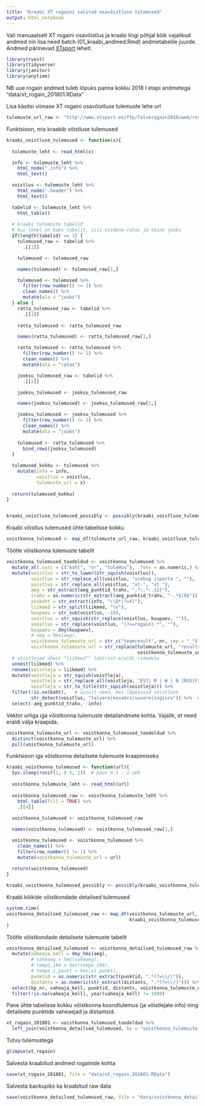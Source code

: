 ```yaml
---
title: "Kraabi XT rogaini valitud osavõistluse tulemused"
output: html_notebook
---
```


Vali manuaalselt XT rogaini osavõistlus ja kraabi lingi põhjal kõik vajalikud andmed nin lisa need batch (01_kraabi_andmed.Rmd) andmetabelile juurde.
Andmed pärinevad [XTsport](http://www.xtsport.ee/) lehelt.

```r
library(rvest)
library(tidyverse)
library(janitor)
library(anytime)
```

NB uue rogain andmed tuleb lõpuks panna kokku 2018 I etapi andmetega "data/xt_rogain_201801.RData"

Lisa käsitsi viimase XT rogaini osavõistluse tulemuste lehe url
```r
tulemuste_url_raw <- "http://www.xtsport.ee/ftp/Talverogain2018/web/results.htm"
```

Funktsioon, mis kraabib võistluse tulemused
```r
kraabi_voistluse_tulemused <- function(x){
  
  tulemuste_leht <- read_html(x)

  info <- tulemuste_leht %>% 
    html_node(".info") %>% 
    html_text()

  voistlus <- tulemuste_leht %>% 
    html_node(".header") %>% 
    html_text()

  tabelid <- tulemuste_leht %>% 
    html_table()
  
  # kraabi tulemuste tabelid
  # kui lehel on kaks tabelit, siis esimene ratas ja teine jooks
  if(length(tabelid) == 1) {
    tulemused_raw <- tabelid %>% 
      .[[1]]

    tulemused <- tulemused_raw

    names(tulemused) <- tulemused_raw[1,]

    tulemused <- tulemused %>% 
      filter(row_number() != 1) %>% 
      clean_names() %>% 
      mutate(ala = "jooks")
  } else {
    ratta_tulemused_raw <- tabelid %>% 
      .[[1]]
  
    ratta_tulemused <- ratta_tulemused_raw

    names(ratta_tulemused) <- ratta_tulemused_raw[1,]

    ratta_tulemused <- ratta_tulemused %>% 
      filter(row_number() != 1) %>% 
      clean_names() %>% 
      mutate(ala = "ratas")

    jooksu_tulemused_raw <- tabelid %>% 
      .[[2]]

    jooksu_tulemused <- jooksu_tulemused_raw

    names(jooksu_tulemused) <- jooksu_tulemused_raw[1,]

    jooksu_tulemused <- jooksu_tulemused %>% 
      filter(row_number() != 1) %>% 
      clean_names() %>% 
      mutate(ala = "jooks")
  
    tulemused <- ratta_tulemused %>% 
      bind_rows(jooksu_tulemused)
  }
  
  tulemused_kokku <- tulemused %>% 
    mutate(info = info,
           voistlus = voistlus,
           tulemuste_url = x)
  
  return(tulemused_kokku)
}


kraabi_voistluse_tulemused_possibly <- possibly(kraabi_voistluse_tulemused, NULL)
```

Kraabi võistlus tulemused ühte tabelisse kokku
```r
voistkonna_tulemused <- map_df(tulemuste_url_raw, kraabi_voistluse_tulemused_possibly)
```


Töötle võistkonna tulemuste tabelit
```r
voistkonna_tulemused_toodeldud <- voistkonna_tulemused %>% 
  mutate_at(.vars = c("koht", "nr", "tulemus"), .funs = as.numeric,) %>%
  mutate(voistlus = str_to_lower(str_squish(voistlus)),
         voistlus = str_replace_all(voistlus, "icebug |sparta ", ""),
         voistlus = str_replace_all(voistlus, "xt-", "xt "),
         aeg = str_extract(aeg_punktid_trahv, ".*:.*:.{2}"),
         trahv = as.numeric(str_extract(aeg_punktid_trahv, "-.*$|0$")),
         asukoht = str_extract(info, "\\D*(?=X)"),
         liikmed = str_split(liikmed, "\n"),
         kuupaev = str_sub(voistlus, -10),
         voistlus = str_squish(str_replace(voistlus, kuupaev, "")),
         voistlus = str_replace(voistlus, "(?<=rogain).*", ""),
         kuupaev = dmy(kuupaev),
         # aeg = hms(aeg),
         voistkonna_tulemuste_url = str_c("teamresult", nr, sep = "_"),
         voistkonna_tulemuste_url = str_replace(tulemuste_url, "results", 
                                                voistkonna_tulemuste_url)) %>% 
  # võistlejad ühest "liikmed"" lahtrist eraldi ridadele
  unnest(liikmed) %>%
  rename(voistleja = liikmed) %>% 
  mutate(voistleja = str_squish(voistleja),
         voistleja = str_replace_all(voistleja, "EST| M | W | N |RUS|FIN|LAT| \\R", ""),
         voistleja = str_to_title(str_squish(voistleja))) %>% 
  filter(!is.na(koht),   # ainult need, kes lõpetasid võistluse
         str_detect(voistlus, "talvero|kevadro|suvero|sügisro")) %>%  # ainult rogainisarja võistlused
  select(-aeg_punktid_trahv, -info)
```

Vektor urliga iga võistkonna tulemuste detailandmete kohta. Vajalik, et need eraldi välja kraapida.
```r
voistkonna_tulemuste_url <- voistkonna_tulemused_toodeldud %>%
  distinct(voistkonna_tulemuste_url) %>% 
  pull(voistkonna_tulemuste_url)
```


Funktsioon iga võistkonna detailsete tulemuste kraapimiseks
```r
kraabi_voistkonna_tulemused <- function(url){
  Sys.sleep(runif(1, 0.5, 2))  # paus 0.5 - 2 sek
  
  voistkonna_tulemuste_leht <- read_html(url)
  
  voistkonna_tulemused_raw <- voistkonna_tulemuste_leht %>%
    html_table(fill = TRUE) %>% 
    .[[4]]
    
  voistkonna_tulemused <- voistkonna_tulemused_raw

  names(voistkonna_tulemused) <- voistkonna_tulemused_raw[1,]

  voistkonna_tulemused <- voistkonna_tulemused %>% 
    clean_names() %>% 
    filter(row_number() != 1) %>% 
    mutate(voistkonna_tulemuste_url = url)
  
  return(voistkonna_tulemused)
}

kraabi_voistkonna_tulemused_possibly <- possibly(kraabi_voistkonna_tulemused, NULL)
```

Kraabi kõikide võistkondade detailsed tulemused
```r
system.time(
voistkonna_detailsed_tulemused_raw <- map_df(voistkonna_tulemuste_url, 
                                             kraabi_voistkonna_tulemused_possibly)
)
```


Töötle võistkondade detailsete tulemuste tabelit
```r
voistkonna_detailsed_tulemused <- voistkonna_detailsed_tulemused_raw %>% 
  mutate(vaheaja_kell = dmy_hms(aeg),
         # vaheaeg = hms(vaheaeg),
         # tempo_1km = hms(tempo_1km),
         # tempo_1_punkt = hms(x1_punkt),
         punktid = as.numeric(str_extract(punktid, ".*(?=\\/)")),
         distants = as.numeric(str_extract(distants, ".*(?=\\/)"))) %>% 
  select(kp_nr, vaheaja_kell, punktid, distants, voistkonna_tulemuste_url) %>% 
  filter(!is.na(vaheaja_kell), year(vaheaja_kell) != 1999)
```

Pane ühte tabelisse kokku võistkonna koondtulemus (ja võistlejate info) ning detailsete punktide vaheaejad ja distantsid.
```r
xt_rogain_201801 <- voistkonna_tulemused_toodeldud %>% 
  left_join(voistkonna_detailsed_tulemused, by = "voistkonna_tulemuste_url")
```

Tutvu tulemustega
```r
glimpse(xt_rogain)
```

Salvesta kraabitud andmed rogainide kohta
```r
save(xt_rogain_201801, file = "data/xt_rogain_201801.RData")
```

Salvesta backupiks ka kraabitud raw data
```r
save(voistkonna_detailsed_tulemused_raw, file = "data/voistkonna_detailsed_tulemused_raw.RData")
```

